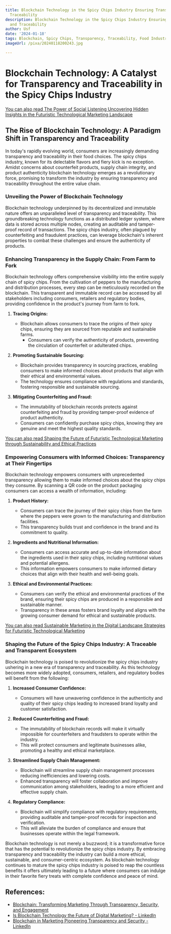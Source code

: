 ```yaml
---
title: Blockchain Technology in the Spicy Chips Industry Ensuring Transparency and
  Traceability
description: Blockchain Technology in the Spicy Chips Industry Ensuring Transparency
  and Traceability
author: Usf
date: '2024-01-18'
tags: Blockchain, Spicy Chips, Transparency, Traceability, Food Industry
imageUrl: /pixa/20240118200243.jpg

---
```

# Blockchain Technology: A  Catalyst for Transparency and Traceability  in the Spicy Chips Industry

[You can also read The  Power of Social Listening  Uncovering Hidden Insights in the Futuristic Technological Marketing Landscape](The%20Power%20of%20Social%20Listening%20Uncovering%20Hidden%20Insights%20in%20the%20Futuristic%20Technological%20Marketing%20Landscape)


## The  Rise of Blockchain Technology: A Paradigm Shift in Transparency and Traceability

In  today's rapidly evolving world, consumers are increasingly demanding transparency and traceability in  their food choices. The spicy chips industry, known for its delectable flavors and fiery  kick is no exception. Amidst concerns about counterfeit products, supply chain integrity, and product  authenticity blockchain technology emerges as a revolutionary force, promising to transform the industry by ensuring  transparency and traceability throughout the entire value chain.

###  Unveiling the Power of Blockchain Technology

Blockchain technology underpinned by its decentralized and immutable nature offers an unparalleled level of transparency and traceability. This groundbreaking technology functions as a distributed ledger system, where data is stored across multiple nodes, creating an  auditable and tamper-proof  record of transactions. The  spicy chips industry, often plagued by counterfeiting and  fraudulent  practices,  can leverage blockchain's inherent properties  to combat these challenges and ensure the authenticity of products.

### Enhancing  Transparency in the Supply Chain: From Farm to Fork

Blockchain technology offers comprehensive visibility into the entire supply chain of spicy chips. From the cultivation of peppers to the manufacturing and distribution processes, every step can be meticulously recorded on the blockchain. This  transparent and immutable record can be  accessed by all stakeholders including  consumers, retailers and regulatory bodies, providing confidence in  the  product's journey from farm to fork.

1. **Tracing Origins:**
   - Blockchain allows  consumers  to trace the origins of their spicy  chips, ensuring they are  sourced from reputable and sustainable farms.
     - Consumers can verify the authenticity of products, preventing  the circulation of counterfeit or  adulterated chips.

2. **Promoting Sustainable Sourcing:**
   - Blockchain provides transparency in sourcing practices, enabling consumers to  make informed choices about products that align with  their ethical and environmental values.
   - The technology ensures compliance with regulations  and standards, fostering responsible and sustainable sourcing.

3. **Mitigating Counterfeiting and Fraud:**
    - The immutability  of blockchain records protects against counterfeiting and fraud by providing tamper-proof evidence of product  authenticity.
   - Consumers can confidently purchase spicy chips, knowing they are genuine and meet the highest quality standards.

[You can  also read Shaping the Future of Futuristic Technological Marketing through Sustainability and Ethical Practices](Shaping%20the%20Future%20of%20Futuristic%20Technological%20Marketing%20through%20Sustainability%20and%20Ethical%20Practices)


### Empowering  Consumers with Informed Choices: Transparency at  Their Fingertips

Blockchain technology empowers consumers with unprecedented transparency allowing them to make informed choices about the spicy chips they consume.  By scanning a QR code on the product  packaging  consumers can access a wealth of information, including:

1. **Product  History:**
   - Consumers can trace the journey of their spicy chips from the farm where the peppers were grown to the manufacturing and distribution facilities.
    - This transparency  builds trust and confidence in the brand and its commitment to quality.

2. **Ingredients and Nutritional Information:**
     - Consumers can access accurate and up-to-date information about the ingredients  used in their spicy chips, including nutritional values and potential allergens.
   - This information empowers consumers to make  informed dietary choices that align with  their  health and well-being goals.

3. **Ethical and Environmental Practices:**
    - Consumers can  verify the ethical and environmental  practices of the brand, ensuring their spicy chips are produced in a responsible and sustainable manner.
   - Transparency in these areas fosters brand loyalty and  aligns with the growing consumer demand for ethical and sustainable products.

[You  can also read Sustainable Marketing  in  the Digital Landscape Strategies for Futuristic Technological Marketing](Sustainable%20Marketing%20in%20the%20Digital%20Landscape%20Strategies%20for%20Futuristic%20Technological%20Marketing)


### Shaping the Future of the  Spicy  Chips Industry: A Traceable and Transparent  Ecosystem

Blockchain technology is poised to revolutionize the spicy chips industry ushering in a new era of transparency and traceability. As this  technology becomes more widely adopted, consumers, retailers, and regulatory bodies will benefit from the following:

1. **Increased Consumer  Confidence:**
   - Consumers will  have unwavering confidence in  the authenticity and quality  of their spicy chips leading to increased  brand loyalty and customer satisfaction.

2. **Reduced Counterfeiting and Fraud:**
   - The immutability of blockchain records will make it virtually impossible for counterfeiters and fraudsters to operate within the industry.
    - This will protect consumers and legitimate businesses alike,  promoting a healthy and ethical marketplace.

3. **Streamlined Supply Chain Management:**
   - Blockchain  will streamline  supply chain management  processes reducing inefficiencies and lowering costs.
   - Enhanced  transparency will foster collaboration and improve communication among stakeholders, leading to a more efficient and effective supply chain.

4. **Regulatory Compliance:**
   - Blockchain will simplify compliance with regulatory requirements, providing  auditable and tamper-proof  records  for  inspection and verification.
   - This  will alleviate the burden of  compliance and ensure that businesses operate within the  legal framework.

Blockchain  technology  is not merely a buzzword; it is a transformative force that has the potential to revolutionize the spicy chips industry. By embracing transparency and traceability the industry can build a more ethical, sustainable, and  consumer-centric ecosystem. As blockchain technology continues to mature the spicy chips industry is poised to reap the countless benefits it offers ultimately leading  to a future where consumers can indulge in their favorite fiery treats with complete confidence and  peace of mind.

## References:
- [Blockchain: Transforming Marketing Through Transparency, Security, and Engagement](https://blog.adrianalacyconsulting.com/blockchain-transforming-marketing-through-transparency-security-and-engagement/)
- [Is Blockchain Technology the Future of Digital Marketing? - LinkedIn](https://www.linkedin.com/pulse/blockchain-technology-future-digital-marketing-deuglo-ngfjf)
- [Blockchain in Marketing Pioneering Transparency and Security - LinkedIn](https://www.linkedin.com/pulse/blockchain-marketing-pioneering-transparency-security-sharad-koche-fllbf?trk=article-ssr-frontend-pulse_more-articles_related-content-card)
